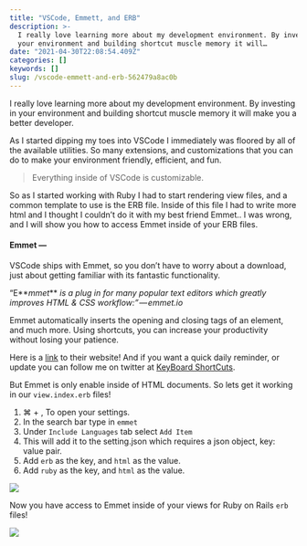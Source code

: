 ```yaml
---
title: "VSCode, Emmett, and ERB"
description: >-
  I really love learning more about my development environment. By investing in
  your environment and building shortcut muscle memory it will…
date: "2021-04-30T22:08:54.409Z"
categories: []
keywords: []
slug: /vscode-emmett-and-erb-562479a8ac0b
---
```


I really love learning more about my development environment. By investing in your environment and building shortcut muscle memory it will make you a better developer.

As I started dipping my toes into VSCode I immediately was floored by all of the available utilities. So many extensions, and customizations that you can do to make your environment friendly, efficient, and fun.

> Everything inside of VSCode is customizable.

So as I started working with Ruby I had to start rendering view files, and a common template to use is the ERB file. Inside of this file I had to write more html and I thought I couldn’t do it with my best friend Emmet.. I was wrong, and I will show you how to access Emmet inside of your ERB files.

#### Emmet —

VSCode ships with Emmet, so you don’t have to worry about a download, just about getting familiar with its fantastic functionality.

“E**_mmet_** _is a plug in for many popular text editors which greatly improves HTML & CSS workflow:” — emmet.io_

Emmet automatically inserts the opening and closing tags of an element, and much more. Using shortcuts, you can increase your productivity without losing your patience.

Here is a [link](https://docs.emmet.io/cheat-sheet/) to their website! And if you want a quick daily reminder, or update you can follow me on twitter at [KeyBoard ShortCuts](https://twitter.com/KeyBoardDSC).

But Emmet is only enable inside of HTML documents. So lets get it working in our `view.index.erb` files!

1.  ⌘ + , To open your settings.
2.  In the search bar type in `emmet`
3.  Under `Include Languages` tab select `Add Item`
4.  This will add it to the setting.json which requires a json object, key: value pair.
5.  Add `erb` as the key, and `html` as the value.
6.  Add `ruby` as the key, and `html` as the value.

![](../public/img/1__VkukIr29p__iAz4aUqtUb2g.png)

Now you have access to Emmet inside of your views for Ruby on Rails `erb` files!

![](../public/img/1__1OOXGbzV9U__p5erjg6WI8w.gif)
